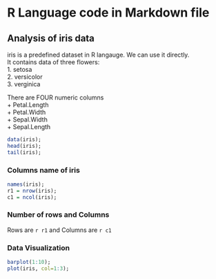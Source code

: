 # R Language code in Markdown file

## Analysis of iris data

iris is a predefined dataset in R langauge. We can use it directly.  
It contains data of three flowers:  
1. setosa  
2. versicolor  
3. verginica

There are FOUR numeric columns  
+ Petal.Length  
+ Petal.Width  
+ Sepal.Width  
+ Sepal.Length  

```r
data(iris);
head(iris);
tail(iris);
```

### Columns name of iris  
```r
names(iris);
r1 = nrow(iris);
c1 = ncol(iris);
```

### Number of rows and Columns  
Rows are `r r1` and Columns are `r c1`

### Data Visualization  
```r
barplot(1:10);
plot(iris, col=1:3);
```



